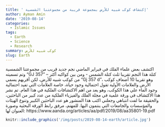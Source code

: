 ```yaml
---
title: ' إكتشاف كوكب شبيه للأرض بمجموعة قريبة من مجموعتنا الشمسية' 
author: Ayman Amin
date: '2019-08-14'
categories:
  - Islamic Issues 
tags:
  - Earth
  - Science
  - Research
summary: كوكب شبيه للأرض   
slug: Earth
---
```




اكتشف بعض علماء الفلك في فبراير الماضي نجم جديد قريب من مجموعتنا الشمسية وتم تسميته "GJ 357" – كتلة هذا النجم تقريبا ثلث كتلة الشمس - ومن بين كواكبه أكثر من كوكب شبيه للأرض، لكن أقربهم يسمي "Gj 357 d"، وهو تقريبا 10 أضعاف كوكب الأرض والعلامات الأولية تقول احتمالية وجود حياة، خاصة العلامات التي تفيد احتمالية وجود الماء علي هذا الكوكب، وهو يعد من اهم الاكتشافات الفلكية في هذا العام.
تم نشر هذا الاكتشاف في ورقة علمية في مجلة الفلك والفيزياء الفلكية من عدد كبير من الباحثين، والحقيقة ما لفت انتباهي وجعلني اكتب هذا المنشور هو عدد الباحثين الكبير وتنوع الهيئات والمؤسسات والجامعات التي ينتمون اليها.
للمهتم، مرفق رابط الورقة البحثية وصورة العنوان لها:
https://www.aanda.org/articles/aa/pdf/2019/08/aa35801-19.pdf


```r
knitr::include_graphics('/img/posts/2019-08-14-earth/article.jpg')
```
